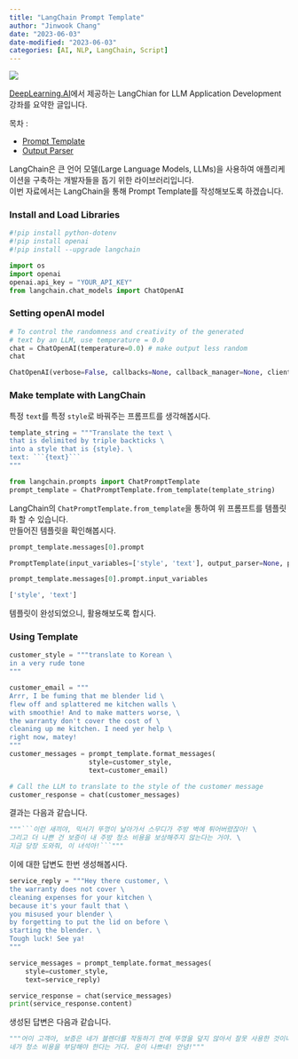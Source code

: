 ```yaml
---
title: "LangChain Prompt Template"
author: "Jinwook Chang"
date: "2023-06-03"
date-modified: "2023-06-03"
categories: [AI, NLP, LangChain, Script]
---
```


![](../../others/prompt.png)


[DeepLearning.AI](https://www.deeplearning.ai/)에서 제공하는 LangChian for LLM Application Development 강좌를 요약한 글입니다.

목차 :

* [Prompt Template](../langchain-prompt-template/)
* [Output Parser](../langchain-output-parser/)

LangChain은 큰 언어 모델(Large Language Models, LLMs)을 사용하여 애플리케이션을 구축하는 개발자들을 돕기 위한 라이브러리입니다. \
이번 자료에서는 LangChain을 통해 Prompt Template를 작성해보도록 하겠습니다.

### Install and Load Libraries

```python
#!pip install python-dotenv
#!pip install openai
#!pip install --upgrade langchain

import os
import openai
openai.api_key = "YOUR_API_KEY"
from langchain.chat_models import ChatOpenAI
```

### Setting openAI model

```python
# To control the randomness and creativity of the generated
# text by an LLM, use temperature = 0.0
chat = ChatOpenAI(temperature=0.0) # make output less random
chat
```

```python
ChatOpenAI(verbose=False, callbacks=None, callback_manager=None, client=<class 'openai.api_resources.chat_completion.ChatCompletion'>, model_name='gpt-3.5-turbo', temperature=0.0, model_kwargs={}, openai_api_key=None, openai_api_base=None, openai_organization=None, request_timeout=None, max_retries=6, streaming=False, n=1, max_tokens=None)
```

### Make template with LangChain

특정 `text`를 특정 `style`로 바꿔주는 프롬프트를 생각해봅시다.

```python
template_string = """Translate the text \
that is delimited by triple backticks \
into a style that is {style}. \
text: ```{text}```
"""
```

```python
from langchain.prompts import ChatPromptTemplate
prompt_template = ChatPromptTemplate.from_template(template_string)
```

LangChain의 `ChatPromptTemplate.from_template`을 통하여 위 프롬프트를 템플릿화 할 수 있습니다. \
만들어진 템플릿을 확인해봅시다.

```python
prompt_template.messages[0].prompt
```

```python
PromptTemplate(input_variables=['style', 'text'], output_parser=None, partial_variables={}, template='Translate the text that is delimited by triple backticks into a style that is {style}. text: ```{text}```\n', template_format='f-string', validate_template=True)
```

```python
prompt_template.messages[0].prompt.input_variables
```

```python
['style', 'text']
```

템플릿이 완성되었으니, 활용해보도록 합시다.

### Using Template


```python
customer_style = """translate to Korean \
in a very rude tone
"""

customer_email = """
Arrr, I be fuming that me blender lid \
flew off and splattered me kitchen walls \
with smoothie! And to make matters worse, \
the warranty don't cover the cost of \
cleaning up me kitchen. I need yer help \
right now, matey!
"""
customer_messages = prompt_template.format_messages(
                    style=customer_style,
                    text=customer_email)

# Call the LLM to translate to the style of the customer message
customer_response = chat(customer_messages)
```

결과는 다음과 같습니다.

```python
"""```이런 새끼야, 믹서기 뚜껑이 날아가서 스무디가 주방 벽에 튀어버렸잖아! \
그리고 더 나쁜 건 보증이 내 주방 청소 비용을 보상해주지 않는다는 거야. \
지금 당장 도와줘, 이 녀석아!```"""
```

이에 대한 답변도 한번 생성해봅시다.

```python
service_reply = """Hey there customer, \
the warranty does not cover \
cleaning expenses for your kitchen \
because it's your fault that \
you misused your blender \
by forgetting to put the lid on before \
starting the blender. \
Tough luck! See ya!
"""

service_messages = prompt_template.format_messages(
    style=customer_style,
    text=service_reply)

service_response = chat(service_messages)
print(service_response.content)
```

생성된 답변은 다음과 같습니다.

```python
"""어이 고객아, 보증은 네가 블렌더를 작동하기 전에 뚜껑을 덮지 않아서 잘못 사용한 것이니까 \
네가 청소 비용을 부담해야 한다는 거다. 운이 나쁘네! 안녕!"""
```

